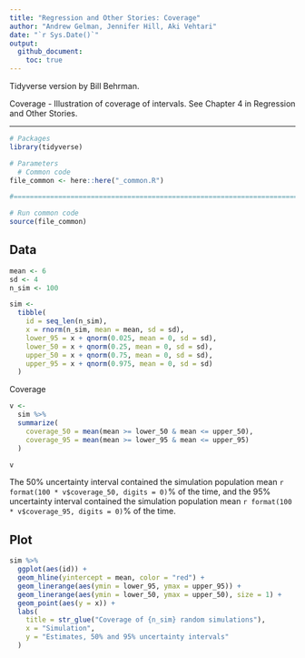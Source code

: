 ```yaml
---
title: "Regression and Other Stories: Coverage"
author: "Andrew Gelman, Jennifer Hill, Aki Vehtari"
date: "`r Sys.Date()`"
output:
  github_document:
    toc: true
---
```

Tidyverse version by Bill Behrman.

Coverage - Illustration of coverage of intervals. See Chapter 4 in
Regression and Other Stories.

-------------

```r
# Packages
library(tidyverse)

# Parameters
  # Common code
file_common <- here::here("_common.R")

#===============================================================================

# Run common code
source(file_common)
```

## Data

```r
mean <- 6
sd <- 4
n_sim <- 100

sim <- 
  tibble(
    id = seq_len(n_sim),
    x = rnorm(n_sim, mean = mean, sd = sd),
    lower_95 = x + qnorm(0.025, mean = 0, sd = sd),
    lower_50 = x + qnorm(0.25, mean = 0, sd = sd),
    upper_50 = x + qnorm(0.75, mean = 0, sd = sd),
    upper_95 = x + qnorm(0.975, mean = 0, sd = sd)
  )
```

Coverage

```r
v <- 
  sim %>% 
  summarize(
    coverage_50 = mean(mean >= lower_50 & mean <= upper_50),
    coverage_95 = mean(mean >= lower_95 & mean <= upper_95)
  )

v
```

The 50% uncertainty interval contained the simulation population mean `r format(100 * v$coverage_50, digits = 0)`% of the time, and the 95% uncertainty interval contained the simulation population mean `r format(100 * v$coverage_95, digits = 0)`% of the time.

## Plot

```r
sim %>% 
  ggplot(aes(id)) +
  geom_hline(yintercept = mean, color = "red") +
  geom_linerange(aes(ymin = lower_95, ymax = upper_95)) +
  geom_linerange(aes(ymin = lower_50, ymax = upper_50), size = 1) +
  geom_point(aes(y = x)) +
  labs(
    title = str_glue("Coverage of {n_sim} random simulations"),
    x = "Simulation",
    y = "Estimates, 50% and 95% uncertainty intervals"
  )
```

